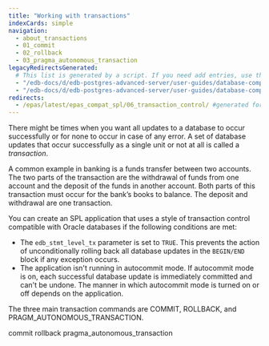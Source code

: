 ```yaml
---
title: "Working with transactions"
indexCards: simple
navigation:
  - about_transactions
  - 01_commit
  - 02_rollback
  - 03_pragma_autonomous_transaction
legacyRedirectsGenerated:
  # This list is generated by a script. If you need add entries, use the `legacyRedirects` key.
  - "/edb-docs/d/edb-postgres-advanced-server/user-guides/database-compatibility-for-oracle-developers-guide/9.6/Database_Compatibility_for_Oracle_Developers_Guide_v9.6.1.072.html"
  - "/edb-docs/d/edb-postgres-advanced-server/user-guides/database-compatibility-for-oracle-developers-guide/9.5/Database_Compatibility_for_Oracle_Developers_Guide.1.166.html"
redirects:
  - /epas/latest/epas_compat_spl/06_transaction_control/ #generated for docs/epas/reorg-role-use-case-mode
---
```


<div id="transaction_control" class="registered_link"></div>

There might be times when you want all updates to a database to occur successfully or for none to occur in case of any error. A set of database updates that occur successfully as a single unit or not at all is called a *transaction*.

A common example in banking is a funds transfer between two accounts. The two parts of the transaction are the withdrawal of funds from one account and the deposit of the funds in another account. Both parts of this transaction must occur for the bank’s books to balance. The deposit and withdrawal are one transaction.

You can create an SPL application that uses a style of transaction control compatible with Oracle databases if the following conditions are met:

-   The `edb_stmt_level_tx` parameter is set to `TRUE`. This prevents the action of unconditionally rolling back all database updates in the `BEGIN/END` block if any exception occurs.
-   The application isn't running in autocommit mode. If autocommit mode is on, each successful database update is immediately committed and can't be undone. The manner in which autocommit mode is turned on or off depends on the application.

The three main transaction commands are COMMIT, ROLLBACK, and PRAGM_AUTONOMOUS_TRANSACTION.

<div class="toctree" maxdepth="3">

commit rollback pragma_autonomous_transaction

</div>

